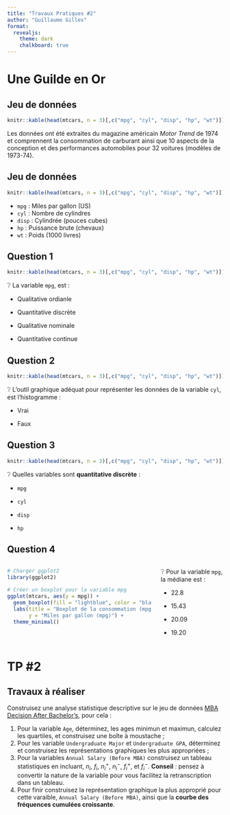 ```yaml
---
title: "Travaux Pratiques #2"
author: "Guillaume Gilles"
format:
  revealjs:
    theme: dark
    chalkboard: true
---
```


# Une Guilde en Or

## Jeu de données

```r
knitr::kable(head(mtcars, n = 3)[,c("mpg", "cyl", "disp", "hp", "wt")])
```

Les données ont été extraites du magazine américain *Motor Trend* de 1974 et comprennent la consommation de carburant ainsi que 10 aspects de la conception et des performances automobiles pour 32 voitures (modèles de 1973-74).

## Jeu de données

```r
knitr::kable(head(mtcars, n = 3)[,c("mpg", "cyl", "disp", "hp", "wt")])
```

- `mpg` : Miles par gallon (US)
- `cyl` : Nombre de cylindres
- `disp` : Cylindrée (pouces cubes)
- `hp` : Puissance brute (chevaux)
- `wt` : Poids (1000 livres)

## Question 1 {.smaller}

```r
knitr::kable(head(mtcars, n = 3)[,c("mpg", "cyl", "disp", "hp", "wt")])
```

❔ La variable `mpg`, est :

::: {.fragment}
- Qualitative ordianle
:::

::: {.fragment}
- Quantitative discrète
:::

::: {.fragment}
- Qualitative nominale
:::

::: {.fragment}
::: {.fragment .highlight-green}
- Quantitative continue
:::
:::

## Question 2 {.smaller}

```r
knitr::kable(head(mtcars, n = 3)[,c("mpg", "cyl", "disp", "hp", "wt")])
```

❔ L’outil graphique adéquat pour représenter les données de la variable `cyl`, est l’histogramme :

::: {.fragment}
- Vrai
:::

::: {.fragment}
::: {.fragment .highlight-green}
- Faux
:::
:::

## Question 3 {.smaller}

```r
knitr::kable(head(mtcars, n = 3)[,c("mpg", "cyl", "disp", "hp", "wt")])
```

❔ Quelles variables sont **quantitative discrète** :

::: {.fragment}
- `mpg`
:::

::: {.fragment}
::: {.fragment .highlight-green}
- `cyl`
:::
:::

::: {.fragment}
::: {.fragment .highlight-green}
- `disp`
:::
:::

::: {.fragment}
::: {.fragment .highlight-green}
- `hp`
:::
:::

## Question 4 {.smaller}

:::: {.columns}

::: {.column width="70%"}
```r
# Charger ggplot2
library(ggplot2)

# Créer un boxplot pour la variable mpg
ggplot(mtcars, aes(y = mpg)) +
  geom_boxplot(fill = "lightblue", color = "black") +
  labs(title = "Boxplot de la consommation (mpg)",
       y = "Miles par gallon (mpg)") +
  theme_minimal()
```
:::

::: {.column width="30%"}
❔ Pour la variable `mpg`, la médiane est :

::: {.fragment}
- $22.8$
:::

::: {.fragment}
- $15.43$
:::

::: {.fragment}
- $20.09$
:::

::: {.fragment}
::: {.fragment .highlight-green}
- $19.20$
:::
:::

:::

::::


# TP #2

## Travaux à réaliser {.smaller}

Construisez une analyse statistique descriptive sur le jeu de données [MBA Decision After Bachelor's](datasets/mba-decision.qmd), pour cela :

1. Pour la variable `Age`, déterminez, les ages minimun et maximun, calculez les quartiles, et construisez une boîte à moustache ;
2. Pour les variable `Undergraduate Major` et `Undergraduate GPA`, déterminez et construisez les représentations graphiques les plus appropriées ;
3. Pour la variables `Annual Salary (Before MBA)` construisez un tableau statistiques en incluant, $n_i$, $f_i$, $n_i^+$, $n_i^-$, $f_i^+$, et $f_i^-$. **Conseil** : pensez à convertir la nature de la variable pour vous facilitez la retranscription dans un tableau.
4. Pour finir construisez la représentation graphique la plus approprié pour cette varaible, `Annual Salary (Before MBA)`, ainsi que la **courbe des fréquences cumulées croissante**.
